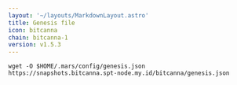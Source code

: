 ```yaml
---
layout: '~/layouts/MarkdownLayout.astro'
title: Genesis file
icon: bitcanna
chain: bitcanna-1
version: v1.5.3
---
```

```
wget -O $HOME/.mars/config/genesis.json https://snapshots.bitcanna.spt-node.my.id/bitcanna/genesis.json
```

